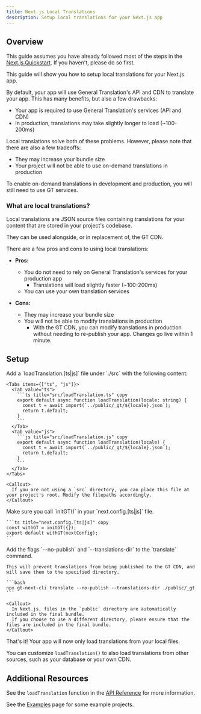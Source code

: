 ```yaml
---
title: Next.js Local Translations
description: Setup local translations for your Next.js app
---
```


## Overview

This guide assumes you have already followed most of the steps in the [Next.js Quickstart](/docs/next/tutorials/quickstart).
If you haven't, please do so first.

This guide will show you how to setup local translations for your Next.js app.

By default, your app will use General Translation's API and CDN to translate your app.
This has many benefits, but also a few drawbacks:

- Your app is required to use General Translation's services (API and CDN)
- In production, translations may take slightly longer to load (~100-200ms)

Local translations solve both of these problems. However, please note that there are also a few tradeoffs:

- They may increase your bundle size
- Your project will not be able to use on-demand translations in production

<Callout type="warn">
  To enable on-demand translations in development and production, you will still need to use GT services.
</Callout>

### What are local translations?

Local translations are JSON source files containing translations for your content that are stored in your project's codebase.

They can be used alongside, or in replacement of, the GT CDN. 

There are a few pros and cons to using local translations:

- **Pros:**
  - You do not need to rely on General Translation's services for your production app
    - Translations will load slightly faster (~100-200ms)
  - You can use your own translation services

- **Cons:**
  - They may increase your bundle size
  - You will not be able to modify translations in production
    - With the GT CDN, you can modify translations in production without needing to re-publish your app. Changes go live within 1 minute.


## Setup

<Steps>
  <Step>
    Add a `loadTranslation.[ts|js]` file under `./src` with the following content:

    <Tabs items={["ts", "js"]}>
      <Tab value="ts">
        ```ts title="src/loadTranslation.ts" copy
        export default async function loadTranslation(locale: string) {
          const t = await import(`../public/_gt/${locale}.json`);
          return t.default;
        }
        ```
      </Tab>
      <Tab value="js">
        ```js title="src/loadTranslation.js" copy
        export default async function loadTranslation(locale) {
          const t = await import(`../public/_gt/${locale}.json`);
          return t.default;
        }
        ```
      </Tab>
    </Tabs>

    <Callout>
      If you are not using a `src` directory, you can place this file at your project's root. Modify the filepaths accordingly.
    </Callout>
  </Step>
  <Step>
    Make sure you call `initGT()` in your `next.config.[ts|js]` file.

    ```ts title="next.config.[ts|js]" copy
    const withGT = initGT({});
    export default withGT(nextConfig);
    ```
  </Step>
  <Step>
    Add the flags `--no-publish` and `--translations-dir` to the `translate` command. 
    
    This will prevent translations from being published to the GT CDN, and will save them to the specified directory.

    ```bash
    npx gt-next-cli translate --no-publish --translations-dir ./public/_gt
    ```

    <Callout>
      In Next.js, files in the `public` directory are automatically included in the final bundle. 
      If you choose to use a different directory, please ensure that the files are included in the final bundle.
    </Callout>
  </Step>
</Steps>

That's it! Your app will now only load translations from your local files.

You can customize `loadTranslation()` to also load translations from other sources, such as your database or your own CDN.

## Additional Resources

See the `loadTranslation` function in the [API Reference](/docs/next/api/config/load-translation) for more information.

See the [Examples](/docs/reference/examples) page for some example projects.